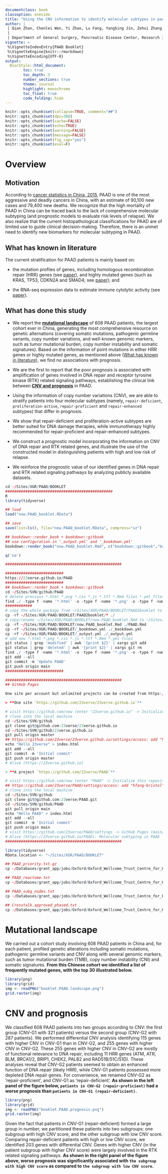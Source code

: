```yaml
---
documentclass: book
classoption: oneside
title: "Using the CNV information to identify molecular subtypes in pancreatic adenocarcinoma (PAAD)"
author: |
 | Qian Zhan, Chenlei Wen, Yi Zhao, Lu Fang, Yangbing Jin, Zehui Zhang, Siyi Zou, Fanlu Li, Ying Yang, Lijia Wu, Jiabin Jin, Xiongxiong Lu, Junjie Xie, Dongfeng Cheng, Zhiwei Xu, Jun Zhang, Jiancheng Wang, XiaXing Deng, Hao Chen, Chenghong Peng, Hongwei Li, Henghui Zhang, Hai Fang, Chaofu Wang, [Baiyong Shen](mailto:shenby@shsmu.edu.cn) 
 | 
 | Department of General Surgery, Pancreatic Disease Center, Research Institute of Pancreatic Diseases, Ruijin Hospital, Shanghai Jiao Tong University School of Medicine, 197 Ruijin Er Road, Shanghai, 200025, China
vignette: >
 %\VignetteIndexEntry{PAAD Booklet}
 %\VignetteEngine{knitr::rmarkdown}
 %\VignetteEncoding{UTF-8}
output: 
  BiocStyle::html_document:
        toc: true
        toc_depth: 3
        number_sections: true
        theme: journal
        highlight: monochrome
        toc_float: true
        code_folding: hide
---
```


```r
knitr::opts_chunk$set(collapse=TRUE, comment="##")
knitr::opts_chunk$set(dpi=300)
knitr::opts_chunk$set(cache=FALSE)
knitr::opts_chunk$set(echo=TRUE)
knitr::opts_chunk$set(warning=FALSE)
knitr::opts_chunk$set(message=FALSE)
knitr::opts_chunk$set(fig_cap="yes")
knitr::opts_chunk$set(eval=F)
```


# Overview {#index}

## Motivation

According to [cancer statistics in China, 2015](https://pubmed.ncbi.nlm.nih.gov/26808342), PAAD is one of the most aggressive and deadly cancers in China, with an estimate of 90,100 new cases and 79,400 new deaths. We recognize that the high mortality of PAAD in China can be traced back to the lack of comprehensive molecular subtyping (and prognostic models to evaluate risk levels of relapse). We also realize that the current histopathological classifications for PAAD are of limited use to guide clinical decision-making. Therefore, there is an unmet need to identify new biomarkers for molecular subtyping in PAAD.

## What has known in literature

The current stratification for PAAD patients is mainly based on: 

- the mutation profiles of genes, including homologous recombination repair (HRR) genes (see [paper](https://pubmed.ncbi.nlm.nih.gov/32855305)), and highly mutated genes (such as KRAS, TP53, CDKN2A and SMAD4; see [paper](https://pubmed.ncbi.nlm.nih.gov/30836094)); and

- the RNA-seq expression data to estimate immune cytolytic activity (see [paper](https://pubmed.ncbi.nlm.nih.gov/28007776)).

## What has done this study

- We report the **[mutational landscape]** of 608 PAAD patients, the largest cohort ever  in China, generating the most comprehensive resource on genetic alternations (covering somatic mutations, pathogenic germline variants, copy number variations, and well-known genomic markers, such as tumor mutational burden, copy number instability and somatic signatures). Based on the information of point mutations in either HRR genes or highly mutated genes, as mentioned above ([What has known in literature]), we find no associations with prognosis. 

- We are the first to report that the poor prognosis is associated with amplification of genes involved in DNA repair and receptor tyrosine kinase (RTK) related signaling pathways, establishing the clinical link between **[CNV and prognosis]** in PAAD.

- Using the information of copy number variations (CNV), we are able to stratify patients into four molecular subtypes (namely, `repair-deficient`, `proliferation-active`, `repair-proficient` and `repair-enhanced` subtypes) that differ in prognosis. 

- We show that repair-deficient and proliferation-active subtypes are better suited for DNA damage therapies, while immunotherapy highly recommended for repair-proficient and repair-enhanced subtypes. 

- We construct a prognostic model incorporating the information on CNV of DNA repair and RTK related genes, and illustrate the use of the constructed model in distinguishing patients with high and low risk of relapse. 

- We reinforce the prognostic value of our identified genes in DNA repair and RTK related signaling pathways by analyzing publicly available datasets.

```r
cd ~/Sites/XGR/PAAD/BOOKLET
################################################
R
library(tidyverse)

## load
load("now.PAAD_booklet.RData")

## save
save(list=ls(), file="now.PAAD_booklet.RData", compress="xz")

## bookdown::render_book + bookdown::gitbook
## use configuration in '_output.yml' and '_bookdown.yml'
bookdown::render_book("now.PAAD_booklet.Rmd", c("bookdown::gitbook","bookdown::pdf_book","bookdown::tufte_html_book")[1])

q('no')

####################################################

##########################
https://23verse.github.io/PAAD
##########################
## bookdown::render_book + bookdown::gitbook
cd ~/Sites/SVN/github/PAAD
# delete previous *.html *.png *.css *.js *.ttf *.Rmd files *.yml files
find ./ -type f -name '*.html' -o -type f -name '*.png' -o -type f -name '*.css' -o -type f -name '*.js' -o -type f -name '*.ttf' -o -type f -name '*.Rmd' -o -type f -name '*.yml' -o -type f -name '*.RDS' -o -type f -name '*.r' | xargs rm -rf
############
# copy the whole package from ~/Sites/XGR/PAAD/BOOKLET/PAAD2booklet to ~/Sites/SVN/github/PAAD
cp -rf ~/Sites/XGR/PAAD/BOOKLET/PAAD2booklet/* ./
# copy/rename ~/Sites/XGR/PAAD/BOOKLET/now.PAAD_booklet.Rmd to ~/Sites/SVN/github/PAAD/PAAD.Rmd
cp -rf ~/Sites/XGR/PAAD/BOOKLET/now.PAAD_booklet.Rmd ./PAAD.Rmd
cp -rf ~/Sites/XGR/PAAD/BOOKLET/_bookdown.yml ./_bookdown.yml
cp -rf ~/Sites/XGR/PAAD/BOOKLET/_output.yml ./_output.yml
# add new *.html *.png *.css *.js *.ttf *.Rmd *.yml files
git status | grep 'modified' | awk '{print $2}' | xargs git add
git status | grep 'deleted' | awk '{print $2}' | xargs git rm
find ./ -type f -name '*.html' -o -type f -name '*.png' -o -type f -name '*.css' -o -type f -name '*.js' -o -type f -name '*.ttf' -o -type f -name '*.Rmd' -o -type f -name '*.yml' -o -type f -name '*.RDS' -o -type f -name '*.r' | xargs git add
git add --all
git commit -m 'Update PAAD'
git push origin main
##########################

####################################################
## GitHub Pages

One site per account but unlimited projects can be created from https://pages.github.com:

> **One site `https://github.com/23verse/23verse.github.io`**

# visit https://github.com/new (enter "23verse.github.io" -> Initialize this repository with a README)
# clone into the local machine 
cd ~/Sites/SVN/github
git clone git@github.com:23verse/23verse.github.io
cd ~/Sites/SVN/github/23verse.github.io
git pull origin master
## https://github.com/23verse/23verse.github.io/settings/access: add "hfang-bristol"
echo "Hello 23verse" > index.html
git add --all
git commit -m 'Initial commit'
git push origin master
# Alive (https://23verse.github.io)

> **A project `https://github.com/23verse/PAAD`**

# visit https://github.com/new (enter "PAAD" -> Initialize this repository with a README)
## https://github.com/23verse/PAAD/settings/access: add "hfang-bristol"
# clone into the local machine 
cd ~/Sites/SVN/github
git clone git@github.com:23verse/PAAD.git
cd ~/Sites/SVN/github/PAAD
git pull origin main
echo "Hello PAAD" > index.html
git add --all
git commit -m 'Initial commit'
git push origin main
# visit https://github.com/23verse/PAAD/settings -> GitHub Pages (main/root)
# Alive (https://23verse.github.io/PAAD): Molecular subtyping in PAAD
####################################################

```

```r
library(tidyverse)
RData.location <- "~/Sites/XGR/PAAD/BOOKLET"
```

```r
## PAAD_priority.txt.gz
cp ~/Databases/grant_app/jobs/Oxford/Oxford_Wellcome_Trust_Centre_for_Human_Genetics/ULTRA-DD/MDPI/PAAD/PAAD_priority.txt.gz ~/Sites/XGR/PAAD/BOOKLET

## PAAD_reactome.txt
cp ~/Databases/grant_app/jobs/Oxford/Oxford_Wellcome_Trust_Centre_for_Human_Genetics/ULTRA-DD/MDPI/PAAD/PAAD_reactome.txt ~/Sites/XGR/PAAD/BOOKLET

## PAAD_subg_nodes.txt
cp ~/Databases/grant_app/jobs/Oxford/Oxford_Wellcome_Trust_Centre_for_Human_Genetics/ULTRA-DD/MDPI/PAAD/PAAD_subg_nodes.txt ~/Sites/XGR/PAAD/BOOKLET

## Crosstalk.approved_phased.txt
cp ~/Databases/grant_app/jobs/Oxford/Oxford_Wellcome_Trust_Centre_for_Human_Genetics/ULTRA-DD/MDPI/PAAD/Crosstalk.approved_phased.txt ~/Sites/XGR/PAAD/BOOKLET

```


# Mutational landscape

We carried out a cohort study involving 608 PAAD patients in China and, for each patient, profiled genetic alterations including somatic mutations, pathogenic germline variants and CNV along with several genomic markers, such as tumor mutational burden (TMB), copy number instability (CNI) and somatic signatures. **From this Chinese cohort we identified a list of frequently mutated genes, with the top 30 illustrated below.**

```r
library(png)
library(grid)
img <- readPNG("booklet.PAAD.landscape.png")
grid.raster(img)
```

# CNV and prognosis

We classified 608 PAAD patients into two groups according to CNV: the first group (CNV-G1 with 321 patients) versus the second group (CNV-G2 with 287 patients). We performed differential CNV analysis identifying 115 genes with higher CNV in CNV-G1 than in CNV-G2, and 255 genes with higher CNV in CNV-G2. These 255 genes with higher CNV in CNV-G2 are mostly of functional relevance to DNA repair, including 11 HRR genes (ATM, ATR, BLM, BRCA1/2, BRIP1, CHEK2, PALB2 and RAD51B/51C/51D). These analyses reveal that CNV-G2 patients seemed to obtain an enhanced function of DNA repair (likely HRR), while CNV-G1 patients possessed more depleted DNA repair genes. For convenience, we renamed CNV-G2 as 'repair-proficient', and CNV-G1 as 'repair-deficient'. **As shown in the left panel of the figure below, `patients in CNV-G2 (repair-proficient)` had a worse prognosis than `patients in CNV-G1 (repair-deficient)`.**

```r
library(png)
library(grid)
img <- readPNG("booklet.PAAD.prognosis.png")
grid.raster(img)
```

Given the fact that patients in CNV-G1 (repair-deficient) formed a large group in number, we partitioned these patients into two subgroups: one subgroup with high CNV score, and the other subgroup with low CNV score. Comparing repair-deficient patients with high or low CNV score, we identified 203 genes with differential CNV. Genes with higher CNV (in the patient subgroup with higher CNV score) were largely involved in the RTK related signaling pathways. **As shown in the right panel of the figure above, worse prognosis was significantly associated with `the subgroup with high CNV score` as compared to `the subgroup with low CNV score`.**